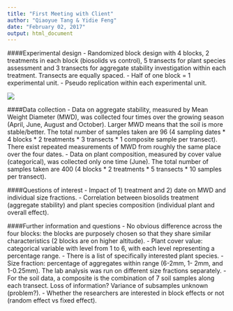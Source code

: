 ```yaml
---
title: "First Meeting with Client"
author: "Qiaoyue Tang & Yidie Feng"
date: "February 02, 2017"
output: html_document
---
```


####Experimental design 
- Randomized block design with 4 blocks, 2 treatments in each block (biosolids vs control), 5 transects for plant species assessment and 3 transects for aggregate stability investigation within each treatment. Transects are equally spaced.
- Half of one block = 1 experimental unit.
- Pseudo replication within each experimental unit.

![](exp_design.png)


####Data collection
- Data on aggregate stability, measured by Mean Weight Diameter (MWD), was collected four times over the growing season (April, June, August and October). Larger MWD means that the soil is more stable/better. The total number of samples taken are 96 (4 sampling dates * 4 blocks * 2 treatments * 3 transects * 1 composite sample per transect). There exist repeated measurements of MWD from roughly the same place over the four dates.
- Data on plant composition, measured by cover value (categorical), was collected only one time (June). The total number of samples taken are  400 (4 blocks * 2 treatments * 5 transects * 10 samples per transect).

####Questions of interest
- Impact of 1) treatment and 2) date on MWD and individual size fractions.
- Correlation between biosolids treatment (aggregate stability) and plant species composition (individual plant and overall effect).



####Further information and questions
- No obvious difference across the four blocks: the blocks are purposely chosen so that they share similar characteristics (2 blocks are on higher altitude).
- Plant cover value: categorical variable with level from 1 to 6, with each level representing a percentage range.
- There is a list of specifically interested plant species.
- Size fraction: percentage of aggregates within range (6-2mm, 1- 2mm, and 1-0.25mm). The lab analysis was run on different size fractions separately.
- For the soil data, a composite is the combination of 7 soil samples along each transect. Loss of information? Variance of subsamples unknown (problem?).
- Whether the researchers are interested in block effects or not (random effect vs fixed effect).